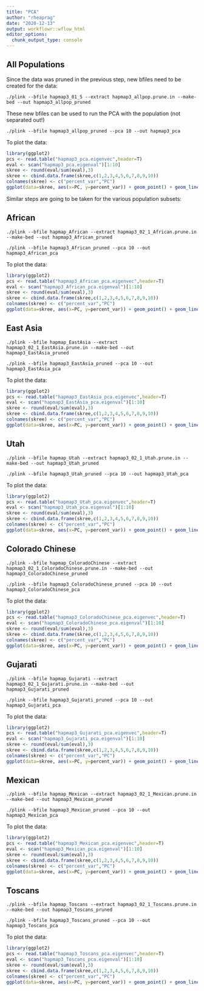 ```yaml
---
title: "PCA"
author: "rheaprag"
date: "2020-12-13"
output: workflowr::wflow_html
editor_options:
  chunk_output_type: console
---
```


## All Populations
Since the data was pruned in the previous step, new bfiles need to be created for the data:

```{}
./plink --bfile hapmap3_01_5 --extract hapmap3_allpop.prune.in --make-bed --out hapmap3_allpop_pruned
```

These new bfiles can be used to run the PCA with the population (not separated out!)
```{}
./plink --bfile hapmap3_allpop_pruned --pca 10 --out hapmap3_pca
```

To plot the data:
```r
library(ggplot2)
pcs <- read.table("hapmap3_pca.eigenvec",header=T)
eval <- scan("hapmap3_pca.eigenval")[1:10]
skree <- round(eval/sum(eval),3)
skree <- cbind.data.frame(skree,c(1,2,3,4,5,6,7,8,9,10))
colnames(skree) <- c("percent_var","PC")
ggplot(data=skree, aes(x=PC, y=percent_var)) + geom_point() + geom_line() + scale_x_continuous(breaks = 1:10) + ggtitle("Proportion of variance explained - Total Population")+xlim(0, 10)+ylim(0, 0.6)
```

Similar steps are going to be taken for the various population subsets:

## African

```{}
./plink --bfile hapmap_African --extract hapmap3_02_1_African.prune.in --make-bed --out hapmap3_African_pruned
```

```{}
./plink --bfile hapmap3_African_pruned --pca 10 --out hapmap3_African_pca
```

To plot the data:
```r
library(ggplot2)
pcs <- read.table("hapmap3_African_pca.eigenvec",header=T)
eval <- scan("hapmap3_African_pca.eigenval")[1:10]
skree <- round(eval/sum(eval),3)
skree <- cbind.data.frame(skree,c(1,2,3,4,5,6,7,8,9,10))
colnames(skree) <- c("percent_var","PC")
ggplot(data=skree, aes(x=PC, y=percent_var)) + geom_point() + geom_line() + scale_x_continuous(breaks = 1:10) + ggtitle("Proportion of variance explained - African")+xlim(0, 10)+ylim(0, 0.6)
```

## East Asia
```{}
./plink --bfile hapmap_EastAsia --extract hapmap3_02_1_EastAsia.prune.in --make-bed --out hapmap3_EastAsia_pruned
```

```{}
./plink --bfile hapmap3_EastAsia_pruned --pca 10 --out hapmap3_EastAsia_pca
```

To plot the data:
```r
library(ggplot2)
pcs <- read.table("hapmap3_EastAsia_pca.eigenvec",header=T)
eval <- scan("hapmap3_EastAsia_pca.eigenval")[1:10]
skree <- round(eval/sum(eval),3)
skree <- cbind.data.frame(skree,c(1,2,3,4,5,6,7,8,9,10))
colnames(skree) <- c("percent_var","PC")
ggplot(data=skree, aes(x=PC, y=percent_var)) + geom_point() + geom_line() + scale_x_continuous(breaks = 1:10) + ggtitle("Proportion of variance explained - East Asia")+xlim(0, 10)+ylim(0, 0.6)
```

## Utah
```{}
./plink --bfile hapmap_Utah --extract hapmap3_02_1_Utah.prune.in --make-bed --out hapmap3_Utah_pruned
```

```{}
./plink --bfile hapmap3_Utah_pruned --pca 10 --out hapmap3_Utah_pca
```

To plot the data:
```r
library(ggplot2)
pcs <- read.table("hapmap3_Utah_pca.eigenvec",header=T)
eval <- scan("hapmap3_Utah_pca.eigenval")[1:10]
skree <- round(eval/sum(eval),3)
skree <- cbind.data.frame(skree,c(1,2,3,4,5,6,7,8,9,10))
colnames(skree) <- c("percent_var","PC")
ggplot(data=skree, aes(x=PC, y=percent_var)) + geom_point() + geom_line() + scale_x_continuous(breaks = 1:10) + ggtitle("Proportion of variance explained - Utah")+xlim(0, 10)+ylim(0, 0.6)
```

## Colorado Chinese
```{}
./plink --bfile hapmap_ColoradoChinese --extract hapmap3_02_1_ColoradoChinese.prune.in --make-bed --out hapmap3_ColoradoChinese_pruned
```

```{}
./plink --bfile hapmap3_ColoradoChinese_pruned --pca 10 --out hapmap3_ColoradoChinese_pca
```

To plot the data:
```r
library(ggplot2)
pcs <- read.table("hapmap3_ColoradoChinese_pca.eigenvec",header=T)
eval <- scan("hapmap3_ColoradoChinese_pca.eigenval")[1:10]
skree <- round(eval/sum(eval),3)
skree <- cbind.data.frame(skree,c(1,2,3,4,5,6,7,8,9,10))
colnames(skree) <- c("percent_var","PC")
ggplot(data=skree, aes(x=PC, y=percent_var)) + geom_point() + geom_line() + scale_x_continuous(breaks = 1:10) + ggtitle("Proportion of variance explained - Colorado Chinese")+xlim(0, 10)+ylim(0, 0.6)
```

## Gujarati
```{}
./plink --bfile hapmap_Gujarati --extract hapmap3_02_1_Gujarati.prune.in --make-bed --out hapmap3_Gujarati_pruned
```

```{}
./plink --bfile hapmap3_Gujarati_pruned --pca 10 --out hapmap3_Gujarati_pca
```

To plot the data:
```r
library(ggplot2)
pcs <- read.table("hapmap3_Gujarati_pca.eigenvec",header=T)
eval <- scan("hapmap3_Gujarati_pca.eigenval")[1:10]
skree <- round(eval/sum(eval),3)
skree <- cbind.data.frame(skree,c(1,2,3,4,5,6,7,8,9,10))
colnames(skree) <- c("percent_var","PC")
ggplot(data=skree, aes(x=PC, y=percent_var)) + geom_point() + geom_line() + scale_x_continuous(breaks = 1:10) + ggtitle("Proportion of variance explained - Gujarati")+xlim(0, 10)+ylim(0, 0.6)
```

## Mexican
```{}
./plink --bfile hapmap_Mexican --extract hapmap3_02_1_Mexican.prune.in --make-bed --out hapmap3_Mexican_pruned
```

```{}
./plink --bfile hapmap3_Mexican_pruned --pca 10 --out hapmap3_Mexican_pca
```

To plot the data:
```r
library(ggplot2)
pcs <- read.table("hapmap3_Mexican_pca.eigenvec",header=T)
eval <- scan("hapmap3_Mexican_pca.eigenval")[1:10]
skree <- round(eval/sum(eval),3)
skree <- cbind.data.frame(skree,c(1,2,3,4,5,6,7,8,9,10))
colnames(skree) <- c("percent_var","PC")
ggplot(data=skree, aes(x=PC, y=percent_var)) + geom_point() + geom_line() + scale_x_continuous(breaks = 1:10) + ggtitle("Proportion of variance explained - Mexican")+xlim(0, 10)+ylim(0, 0.6)
```

## Toscans
```{}
./plink --bfile hapmap_Toscans --extract hapmap3_02_1_Toscans.prune.in --make-bed --out hapmap3_Toscans_pruned
```

```{}
./plink --bfile hapmap3_Toscans_pruned --pca 10 --out hapmap3_Toscans_pca
```

To plot the data:
```r
library(ggplot2)
pcs <- read.table("hapmap3_Toscans_pca.eigenvec",header=T)
eval <- scan("hapmap3_Toscans_pca.eigenval")[1:10]
skree <- round(eval/sum(eval),3)
skree <- cbind.data.frame(skree,c(1,2,3,4,5,6,7,8,9,10))
colnames(skree) <- c("percent_var","PC")
ggplot(data=skree, aes(x=PC, y=percent_var)) + geom_point() + geom_line() + scale_x_continuous(breaks = 1:10) + ggtitle("Proportion of variance explained - Toscans")+xlim(0, 10)+ylim(0, 0.6)
```
